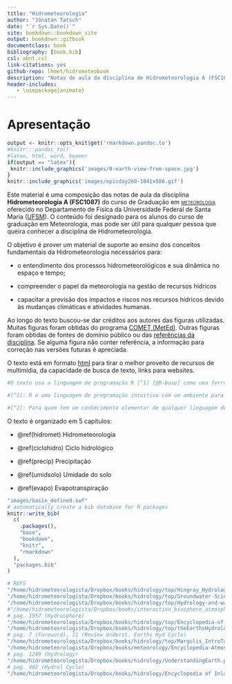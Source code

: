```yaml
--- 
title: "Hidrometeorologia"
author: "Jônatan Tatsch"
date: "`r Sys.Date()`"
site: bookdown::bookdown_site
output: bookdown::gitbook
documentclass: book
bibliography: [book.bib]
csl: abnt.csl
link-citations: yes
github-repo: lhmet/hidrometeobook
description: "Notas de aula da disciplina de Hidrometeorologia A (FSC1087) do curso de graduação em Meteorologia da UFSM."
header-includes:
   - \usepackage{animate}
---
```




# Apresentação {-}




```r

output <- knitr::opts_knit$get('rmarkdown.pandoc.to')
#knitr:::pandoc_to()
#latex, html, word, beamer
if(output == "latex"){
 knitr::include_graphics('images/0-earth-view-from-space.jpg')
}
knitr::include_graphics('images/epicday260-1041x586.gif')
```







Este material é uma composição das notas de aula da disciplina
**Hidrometeorologia A (FSC1087)** do curso de Graduação em [<span style="font-variant:small-caps;">meteorologia</span>](http://w3.ufsm.br/meteorologia/) oferecido no Departamento de Física da Universidade Federal de Santa Maria ([UFSM](http://site.ufsm.br/)). O conteúdo foi designado para os alunos do curso de graduação em Meteorologia, mas pode ser útil para qualquer pessoa que queira conhecer a disciplina de Hidrometeorologia.

O objetivo é prover um material de suporte ao ensino dos conceitos fundamentais da Hidrometeorologia necessários para:

- o entendimento dos processos hidrometeorológicos e sua dinâmica no espaço e tempo; 

- compreender o papel da meteorologia na gestão de recursos hídricos 

- capacitar a previsão dos impactos e riscos nos recursos hídricos devido às mudanças climáticas e atividades humanas.

Ao longo do texto buscou-se dar créditos aos autores das figuras utilizadas. Muitas figuras foram obtidas do programa [COMET (MetEd)](https://www.meted.ucar.edu/). Outras figuras foram obtidas de fontes de domínio público ou das [referências da disciplina](https://ead06.proj.ufsm.br/moodle/pluginfile.php/1504764/mod_resource/content/0/aula-inaugural-2018.pdf). Se alguma figura não conter referência, a informação para correção nas versões futuras é apreciada.

O texto está em formato [html](https://pt.wikipedia.org/wiki/HTML) para tirar o melhor proveito de recursos de multimídia, da capacidade de busca de texto, links para websites. 

```r
#O texto usa a linguagem de programação R [^1] [@R-base] como uma ferramenta pedagógica em exemplos baseados na solução de problemas realísticos. Isto possibilita que os códigos dos exemplos sejam reproduzidos e os resultados visualizados sem quase nenhum conhecimento de R do estudante [^2].

#[^1]: R é uma linguagem de programação intuitiva com um ambiente para análise de dados interativa. E o melhor, é um software gratuito.

#[^2]: Para quem tem um conhecimento elementar de qualquer linguagem de programação, conhecendo um pequeno conjunto de peculiaridades do R, como vetorização e indexação lógica é suficiente para obter uma compreensão básica da maioria dos trechos de código dos exemplos apresentados. Para aprender essas peculiaridades do R você pode consultar o material da disciplina [ADAR](https://lhmet.github.io/adar-ebook/).


```


O texto é organizado em 5 capítulos:

- \@ref(hidromet) Hidrometeorologia

- \@ref(ciclohidro) Ciclo hidrológico

- \@ref(precip) Precipitação

- \@ref(umidsolo) Umidade do solo

- \@ref(evapo) Evapotranspiração





```r
"images/basin_defined.swf"
# automatically create a bib database for R packages
knitr::write_bib(
  c(
    .packages(),
    "base",
    "bookdown",
    "knitr",
    "rmarkdown"
  ),
  "packages.bib"
)
```

```r
# REFS
"/home/hidrometeorologista/Dropbox/books/hidrology/top/Hingray_HydrologyAScienceOfNature/Hydrology_A_ScienceOfNature.pdf"
"/home/hidrometeorologista/Dropbox/books/hidrology/top/Groundwater-Science2012.pdf"
"/home/hidrometeorologista/Dropbox/books/hidrology/top/Hydrology-and-water-resource-systems-analysis-2016.epub"
#"/home/hidrometeorologista/Dropbox/books/interaction_biosphere_atmosphere/ecology/Encyclopedia_of_Ecology.pdf"
# pag. 1957 (Hydrosphere)
"/home/hidrometeorologista/Dropbox/books/hidrology/top/Encyclopedia-of-hydrological-sciences2005.pdf"
"/home/hidrometeorologista/Dropbox/books/hidrology/top/theEarthsHydrologicalCycle_Springer2014_.pdf"
# pag. 7 (Foreword), 11 (Review Underst. Earths Hyd Cycle)
"/home/hidrometeorologista/Dropbox/books/hidrology/top/Margulis_IntroToHydrology/Margulis_Intro_to_Hydrology_2014a_MOD_WET.pdf"
"/home/hidrometeorologista/Dropbox/books/meteorology/Encyclopedia-Atmospheric-Sciences.pdf"
# pag. 1249 (Hydrology)
"/home/hidrometeorologista/Dropbox/books/hidrology/UnderstandingEarth.pdf"
# pag. 402 (Hydrol Cycle)
"/home/hidrometeorologista/Dropbox/books/hidrology/Encyclopedia of Inland Waters"
```


